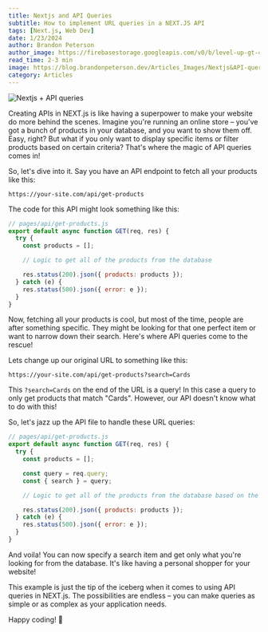 ```yaml
---
title: Nextjs and API Queries
subtitle: How to implement URL queries in a NEXT.JS API
tags: [Next.js, Web Dev]
date: 1/23/2024
author: Brandon Peterson
author_image: https://firebasestorage.googleapis.com/v0/b/level-up-gt-479b6.appspot.com/o/Brandon.webp?alt=media&token=f7cd367f-40c0-4237-87f2-b8ec11dcf411
read_time: 2-3 min
image: https://blog.brandonpeterson.dev/Articles_Images/Nextjs&API-queries.webp
category: Articles
---
```


![Nextjs + API queries](https://blog.brandonpeterson.dev/Articles_Images/Nextjs&API-queries.webp)

Creating APIs in NEXT.js is like having a superpower to make your website do more behind the scenes. Imagine you're running an online store – you've got a bunch of products in your database, and you want to show them off. Easy, right? But what if you only want to display specific items or filter products based on certain criteria? That's where the magic of API queries comes in!

So, let's dive into it. Say you have an API endpoint to fetch all your products like this:

```
https://your-site.com/api/get-products
```

The code for this API might look something like this:

```js
// pages/api/get-products.js
export default async function GET(req, res) {
  try {
    const products = [];

    // Logic to get all of the products from the database

    res.status(200).json({ products: products });
  } catch (e) {
    res.status(500).json({ error: e });
  }
}
```

Now, fetching all your products is cool, but most of the time, people are after something specific. They might be looking for that one perfect item or want to narrow down their search. Here's where API queries come to the rescue!

Lets change up our original URL to something like this:

```
https://your-site.com/api/get-products?search=Cards
```

This `?search=Cards` on the end of the URL is a query! In this case a query to only get products that match "Cards". However, our API doesn't know what to do with this!

So, let's jazz up the API file to handle these URL queries:

```js
// pages/api/get-products.js
export default async function GET(req, res) {
  try {
    const products = [];

    const query = req.query;
    const { search } = query;

    // Logic to get all of the products from the database based on the search query

    res.status(200).json({ products: products });
  } catch (e) {
    res.status(500).json({ error: e });
  }
}
```

And voila! You can now specify a search item and get only what you're looking for from the database. It's like having a personal shopper for your website!

This example is just the tip of the iceberg when it comes to using API queries in NEXT.js. The possibilities are endless – you can make queries as simple or as complex as your application needs.

Happy coding! 🚀
